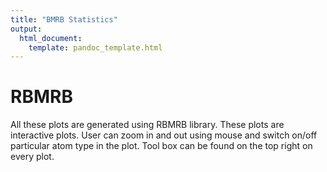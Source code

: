 ```yaml
---
title: "BMRB Statistics"
output:
  html_document:
    template: pandoc_template.html
---
```




# RBMRB

All these plots are generated using RBMRB library. These plots are interactive plots. User can zoom in and out using mouse and switch on/off particular atom type in the plot. Tool box can be found on the top right on every plot.

